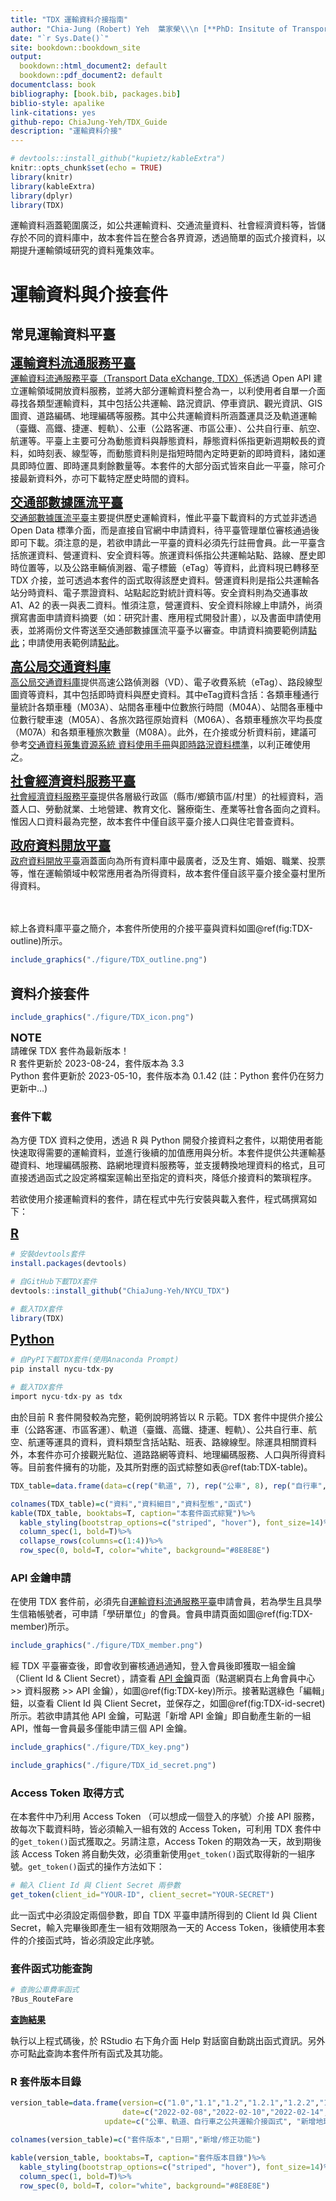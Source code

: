 ```yaml
--- 
title: "TDX 運輸資料介接指南"
author: "Chia-Jung (Robert) Yeh  葉家榮\\\n [**PhD: Insitute of Transport and Logistics Studies, USYD**](https://www.sydney.edu.au/business/about/our-people/research-students/chia-jung-yeh-557.html)\\\nM.S.: Department of Transportation and Logistics Management, NYCU"
date: "`r Sys.Date()`"
site: bookdown::bookdown_site
output:
  bookdown::html_document2: default
  bookdown::pdf_document2: default
documentclass: book
bibliography: [book.bib, packages.bib]
biblio-style: apalike
link-citations: yes
github-repo: ChiaJung-Yeh/TDX_Guide
description: "運輸資料介接"
---
```


```r
# devtools::install_github("kupietz/kableExtra")
knitr::opts_chunk$set(echo = TRUE)
library(knitr)
library(kableExtra)
library(dplyr)
library(TDX)
```

運輸資料涵蓋範圍廣泛，如公共運輸資料、交通流量資料、社會經濟資料等，皆儲存於不同的資料庫中，故本套件旨在整合各界資源，透過簡單的函式介接資料，以期提升運輸領域研究的資料蒐集效率。  

# **運輸資料與介接套件**

## 常見運輸資料平臺
<span style="font-size:15pt;text-decoration:underline">**運輸資料流通服務平臺**</span>  
[運輸資料流通服務平臺（Transport Data eXchange, TDX）](https://tdx.transportdata.tw/)係透過 Open API 建立運輸領域開放資料服務，並將大部分運輸資料整合為一，以利使用者自單一介面尋找各類型運輸資料，其中包括公共運輸、路況資訊、停車資訊、觀光資訊、GIS 圖資、道路編碼、地理編碼等服務。其中公共運輸資料所涵蓋運具泛及軌道運輸（臺鐵、高鐵、捷運、輕軌）、公車（公路客運、市區公車）、公共自行車、航空、航運等。平臺上主要可分為動態資料與靜態資料，靜態資料係指更新週期較長的資料，如時刻表、線型等，而動態資料則是指短時間內定時更新的即時資料，諸如運具即時位置、即時運具剩餘數量等。本套件的大部分函式皆來自此一平臺，除可介接最新資料外，亦可下載特定歷史時間的資料。

<span style="font-size:15pt;text-decoration:underline">**交通部數據匯流平臺**</span>  
[交通部數據匯流平臺](https://ticp.motc.gov.tw/ConvergeProj/index)主要提供歷史運輸資料，惟此平臺下載資料的方式並非透過 Open Data 標準介面，而是直接自官網中申請資料，待平臺管理單位審核通過後即可下載。須注意的是，若欲申請此一平臺的資料必須先行註冊會員。此一平臺含括旅運資料、營運資料、安全資料等。旅運資料係指公共運輸站點、路線、歷史即時位置等，以及公路車輛偵測器、電子標籤（eTag）等資料，此資料現已轉移至 TDX 介接，並可透過本套件的函式取得該歷史資料。營運資料則是指公共運輸各站分時資料、電子票證資料、站點起訖對統計資料等。安全資料則為交通事故 A1、A2 的表一與表二資料。惟須注意，營運資料、安全資料除線上申請外，尚須撰寫書面申請資料摘要（如：研究計畫、應用程式開發計畫），以及書面申請使用表，並將兩份文件寄送至交通部數據匯流平臺予以審查。申請資料摘要範例請[點此](https://github.com/ChiaJung-Yeh/TDX_Guide/raw/master/documents/%E4%BA%A4%E9%80%9A%E9%83%A8%E4%BA%A4%E9%80%9A%E6%95%B8%E6%93%9A%E8%B3%87%E6%96%99%E7%94%B3%E8%AB%8B%E4%BD%BF%E7%94%A8%E8%A1%A8%E7%AF%84%E4%BE%8B.xlsx)；申請使用表範例請[點此](https://github.com/ChiaJung-Yeh/TDX_Guide/raw/master/documents/%E7%94%B3%E8%AB%8B%E8%B3%87%E6%96%99%E6%91%98%E8%A6%81%E7%AF%84%E4%BE%8B.docx)。

<span style="font-size:15pt;text-decoration:underline">**高公局交通資料庫**</span>  
[高公局交通資料庫](https://tisvcloud.freeway.gov.tw/)提供高速公路偵測器（VD）、電子收費系統（eTag）、路段線型圖資等資料，其中包括即時資料與歷史資料。其中eTag資料含括：各類車種通行量統計各類車種（M03A）、站間各車種中位數旅行時間（M04A）、站間各車種中位數行駛車速（M05A）、各旅次路徑原始資料（M06A）、各類車種旅次平均長度（M07A）和各類車種旅次數量（M08A）。此外，在介接或分析資料前，建議可參考[交通資料蒐集資源系統 資料使用手冊](https://tisvcloud.freeway.gov.tw/documents/TDCS%E4%BD%BF%E7%94%A8%E6%89%8B%E5%86%8Av34.pdf)與[即時路況資料標準](https://drive.google.com/file/d/12GzEhuiZa7yJc5zFGVEn8U9UJR22RrGy/view)，以利正確使用之。

<span style="font-size:15pt;text-decoration:underline">**社會經濟資料服務平臺**</span>  
[社會經濟資料服務平臺](https://segis.moi.gov.tw/STAT/Web/Portal/STAT_PortalHome.aspx)提供各層級行政區（縣市/鄉鎮市區/村里）的社經資料，涵蓋人口、勞動就業、土地營建、教育文化、醫療衛生、產業等社會各面向之資料。惟因人口資料最為完整，故本套件中僅自該平臺介接人口與住宅普查資料。

<span style="font-size:15pt;text-decoration:underline">**政府資料開放平臺**</span>  
[政府資料開放平臺](https://data.gov.tw/)涵蓋面向為所有資料庫中最廣者，泛及生育、婚姻、職業、投票等，惟在運輸領域中較常應用者為所得資料，故本套件僅自該平臺介接全臺村里所得資料。

<br></br>
綜上各資料庫平臺之簡介，本套件所使用的介接平臺與資料如圖\@ref(fig:TDX-outline)所示。

```r
include_graphics("./figure/TDX_outline.png")
```


## 資料介接套件

```r
include_graphics("./figure/TDX_icon.png")
```

:::notice
<font size="4">**NOTE**</font>  
請確保 TDX 套件為最新版本！<br>
R 套件更新於 2023-08-24，套件版本為 3.3<br>
Python 套件更新於 2023-05-10，套件版本為 0.1.42 (註：Python 套件仍在努力更新中...)
:::

### 套件下載
為方便 TDX 資料之使用，透過 R 與 Python 開發介接資料之套件，以期使用者能快速取得需要的運輸資料，並進行後續的加值應用與分析。本套件提供公共運輸基礎資料、地理編碼服務、路網地理資料服務等，並支援轉換地理資料的格式，且可直接透過函式之設定將檔案逕輸出至指定的資料夾，降低介接資料的繁瑣程序。  

若欲使用介接運輸資料的套件，請在程式中先行安裝與載入套件，程式碼撰寫如下：

<span style="font-size:15pt;text-decoration:underline">**R**</span>
```r
# 安裝devtools套件
install.packages(devtools)

# 自GitHub下載TDX套件
devtools::install_github("ChiaJung-Yeh/NYCU_TDX")

# 載入TDX套件
library(TDX)
```

<span style="font-size:15pt;text-decoration:underline">**Python**</span>
```r
# 自PyPI下載TDX套件(使用Anaconda Prompt)
pip install nycu-tdx-py

# 載入TDX套件
import nycu-tdx-py as tdx
```

由於目前 R 套件開發較為完整，範例說明將皆以 R 示範。TDX 套件中提供介接公車（公路客運、市區客運）、軌道（臺鐵、高鐵、捷運、輕軌）、公共自行車、航空、航運等運具的資料，資料類型含括站點、班表、路線線型。除運具相關資料外，本套件亦可介接觀光點位、道路路網等資料、地理編碼服務、人口與所得資料等。目前套件擁有的功能，及其所對應的函式綜整如表\@ref(tab:TDX-table)。  

```r
TDX_table=data.frame(data=c(rep("軌道", 7), rep("公車", 8), rep("自行車", 3), rep("航空與航運", 4), rep("高速公路", 2), "停車場","觀光點位", "道路路網", "地理編碼","人口","所得","行政區","GTFS"), type=c("軌道站點","軌道路線站點","軌道站點出口","軌道路線線型","軌道班表","軌道票價","軌道站間旅行時間","公車站點","公車路線","公車路線線型","公車班表","公車站間旅行時間","公車票價","公車車輛","公車動態","公共自行車站點","自行車路網","公共自行車站點歷史動態","航空班表","港口點位","航運航線","航線靠港順序","高快速公路線型","高速公路etag與VD","停車場點位資訊","景點、餐廳、旅館點位","道路路網線型","地理編碼服務","人口（含各年齡層與性別資料）","所得（各村里）","行政區疆域","公共運輸標準格式"), class=c(rep("點", 3),"線",rep("文字", 3),"點","文字","線",rep("文字", 4),"點","線","文字","文字","點",rep("文字", 3),"線","文字","點","點","線","點", rep("文字", 2), "面","文字"), functiona=c("[`Rail_Station()`](#軌道站點資料)", "[`Rail_StationOfLine()`](#軌道路線站點資料)","[`Rail_StationExit()`](#軌道站點出口資料)", "[`Rail_Shape()`](#軌道路線線型資料)", "[`Rail_TimeTable()`](#軌道班表資料)", "[`Rail_ODFare()`](#軌道票價資料)", "[`Rail_TravelTime()`](#軌道站間旅行時間資料)", "[`Bus_StopOfRoute()`](#公車站點資料)", "[`Bus_Route()`](#公車路線資料)", "[`Bus_Shape()`](#公車路線線型資料)", "[`Bus_Schedule()`](#公車班表資料)", "[`Bus_TravelTime()`](#公車站間旅行時間資料)","[`Bus_RouteFare()`](#公車票價)","[`Bus_Vehicle()`](#公車車輛)","[`Bus_RealTime()`](#公車動態)", "[`Bike_Station()`](#公共自行車站點資料)", "[`Bike_Shape()`](#自行車線型資料)", "[`Bike_Remain_His()`](#公共自行車站點歷史動態資料)", "[`Air_Schedule()`](#航空班表資料)", "[`Ship_Port()`](#港口點位資料)", "[`Ship_Route()`](#航運航線資料)", "[`Ship_StopOfRoute()`](#航線靠港順序資料)", "[`Freeway_Shape()`](#高快速公路線型資料)","[`Freeway_History()`](#高速公路etag與VD資料)","[`Car_Park()`](#停車場點位資料)", "[`Tourism()`](#觀光點位資料)","[`Road_Network()`](#道路路網線型資料)","[`Geocoding()`](#地理編碼服務)","[`Population()`](#人口資料)","[`Income()`](#所得資料)","[`District_Shape()`](#行政區資料)","[`gtfs()`](#公共運輸標準資料)"))

colnames(TDX_table)=c("資料","資料細目","資料型態","函式")
kable(TDX_table, booktabs=T, caption="本套件函式綜覽")%>%
  kable_styling(bootstrap_options=c("striped", "hover"), font_size=14)%>%
  column_spec(1, bold=T)%>%
  collapse_rows(columns=c(1:4))%>%
  row_spec(0, bold=T, color="white", background="#8E8E8E")
```

### API 金鑰申請

在使用 TDX 套件前，必須先自[運輸資料流通服務平臺](https://tdx.transportdata.tw/register)申請會員，若為學生且具學生信箱帳號者，可申請「學研單位」的會員。會員申請頁面如圖\@ref(fig:TDX-member)所示。  

```r
include_graphics("./figure/TDX_member.png")
```

經 TDX 平臺審查後，即會收到審核通過通知，登入會員後即獲取一組金鑰（Client Id & Client Secret），請查看 [API 金鑰](https://tdx.transportdata.tw/user/dataservice/key)頁面（點選網頁右上角會員中心 >> 資料服務 >> API 金鑰），如圖\@ref(fig:TDX-key)所示。接著點選綠色「編輯」鈕，以查看 Client Id 與 Client Secret，並保存之，如圖\@ref(fig:TDX-id-secret)所示。若欲申請其他 API 金鑰，可點選「新增 API 金鑰」即自動產生新的一組 API，惟每一會員最多僅能申請三個 API 金鑰。 

```r
include_graphics("./figure/TDX_key.png")
```

```r
include_graphics("./figure/TDX_id_secret.png")
```


### Access Token 取得方式
在本套件中乃利用 Access Token （可以想成一個登入的序號）介接 API 服務，故每次下載資料時，皆必須輸入一組有效的 Access Token，可利用 TDX 套件中的`get_token()`函式獲取之。另請注意，Access Token 的期效為一天，故到期後該 Access Token 將自動失效，必須重新使用`get_token()`函式取得新的一組序號。`get_token()`函式的操作方法如下：  

```r
# 輸入 Client Id 與 Client Secret 兩參數
get_token(client_id="YOUR-ID", client_secret="YOUR-SECRET")
```

此一函式中必須設定兩個參數，即自 TDX 平臺申請所得到的 Client Id 與 Client Secret，輸入完畢後即產生一組有效期限為一天的 Access Token，後續使用本套件的介接函式時，皆必須設定此序號。

### 套件函式功能查詢
```r
# 查詢公車費率函式
?Bus_RouteFare
```
[**查詢結果**](https://chiajung-yeh.github.io/TDX_Guide/Bus_RouteFare.html)

執行以上程式碼後，於 RStudio 右下角介面 Help 對話窗自動跳出函式資訊。另外亦可點[此](https://rdrr.io/github/ChiaJung-Yeh/NYCU_TDX/)查詢本套件所有函式及其功能。


### R 套件版本目錄
```r
version_table=data.frame(version=c("1.0","1.1","1.2","1.2.1","1.2.2","1.3","1.3.1","2.0","2.1","2.2","2.2.1","2.3","2.4","3.0","3.1","3.2","3.3"),
                         date=c("2022-02-08","2022-02-10","2022-02-14","2022-02-28","2022-03-05","2022-03-12","2022-03-24","2022-05-30","2022-06-01","2022-06-02","2022-06-11","2022-10-28","2022-10-30","2023-07-22","2023-08-14","2023-08-19","2023-08-24"),
                     update=c("公車、軌道、自行車之公共運輸介接函式", "新增地理編碼服務", "新增航空班表、觀光景點、道路路網介接函式", "修正地理編碼函式錯誤（Unicode亂碼問題）", "修正地理編碼函式錯誤（HTTP ERROR問題）","新增公車路線介接函式","修正公車路線介接函式路線名稱錯誤","TDX 大改版，重新更正介接方式（存取 API 服務的 token）與各函式","新增公車站間旅行時間資料、航運相關資料","新增軌道票價資料、修正觀光點位資料（包含景點、餐廳、旅館）","優化地理編碼函式（進度條、無法編碼清單）","新增公共自行車剩餘車輛歷史資料介接函式","新增高快速公路線型線型、路邊停車資料介接函式","將所有函式更改為以JSON格式介接，以提升效率","公共運輸函式中新增查詢歷史資料功能","新增所得資料介接函式","新增GTFS格式函式"))

colnames(version_table)=c("套件版本","日期","新增/修正功能")

kable(version_table, booktabs=T, caption="套件版本目錄")%>%
  kable_styling(bootstrap_options=c("striped", "hover"), font_size=14)%>%
  column_spec(1, bold=T)%>%
  row_spec(0, bold=T, color="white", background="#8E8E8E")
```


